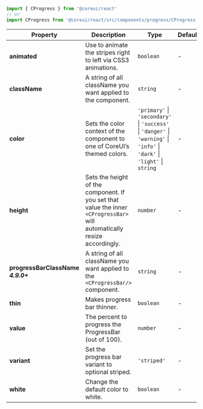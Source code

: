 
```jsx
import { CProgress } from '@coreui/react'
// or
import CProgress from '@coreui/react/src/components/progress/CProgress'
```

| Property | Description | Type | Default |
| --- | --- | --- | --- |
| **animated** | Use to animate the stripes right to left via CSS3 animations. | `boolean` | - |
| **className** | A string of all className you want applied to the component. | `string` | - |
| **color** | Sets the color context of the component to one of CoreUI’s themed colors. | `'primary'` \| `'secondary'` \| `'success'` \| `'danger'` \| `'warning'` \| `'info'` \| `'dark'` \| `'light'` \| `string` | - |
| **height** | Sets the height of the component. If you set that value the inner `<CProgressBar>` will automatically resize accordingly. | `number` | - |
| **progressBarClassName** **_4.9.0+_** | A string of all className you want applied to the `<CProgressBar/>` component. | `string` | - |
| **thin** | Makes progress bar thinner. | `boolean` | - |
| **value** | The percent to progress the ProgressBar (out of 100). | `number` | - |
| **variant** | Set the progress bar variant to optional striped. | `'striped'` | - |
| **white** | Change the default color to white. | `boolean` | - |
